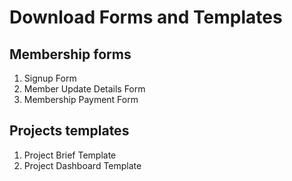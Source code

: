 # Download Forms and Templates

## Membership forms

1. Signup Form
2. Member Update Details Form
3. Membership Payment Form

## Projects templates

1. Project Brief Template
2. Project Dashboard Template